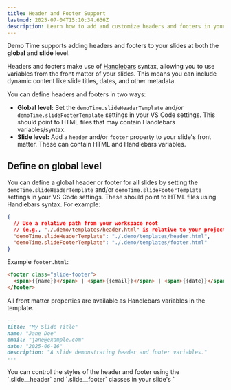 ```yaml
---
title: Header and Footer Support
lastmod: 2025-07-04T15:10:34.636Z
description: Learn how to add and customize headers and footers in your slides.
---
```



Demo Time supports adding headers and footers to your slides at both the **global** and **slide** level.

Headers and footers make use of [Handlebars](https://handlebarsjs.com/) syntax, allowing you to use variables from the front matter of your slides. This means you can include dynamic content like slide titles, dates, and other metadata.

You can define headers and footers in two ways:

- **Global level:** Set the `demoTime.slideHeaderTemplate` and/or `demoTime.slideFooterTemplate` settings in your VS Code settings. This should point to HTML files that may contain Handlebars variables/syntax.
- **Slide level:** Add a `header` and/or `footer` property to your slide's front matter. These can contain HTML and Handlebars variables.

## Define on global level

You can define a global header or footer for all slides by setting the `demoTime.slideHeaderTemplate` and/or `demoTime.slideFooterTemplate` settings in your VS Code settings. These should point to HTML files using Handlebars syntax. For example:

```json title=".vscode/settings.json"
{
  // Use a relative path from your workspace root
  // (e.g., "./.demo/templates/header.html" is relative to your project folder)
  "demoTime.slideHeaderTemplate": "./.demo/templates/header.html",
  "demoTime.slideFooterTemplate": "./.demo/templates/footer.html"
}
```

Example `footer.html`:

```html title="footer.html"
<footer class="slide-footer">
  <span>{{name}}</span> | <span>{{email}}</span> | <span>{{date}}</span>
</footer>
```

All front matter properties are available as Handlebars variables in the template.

```markdown title="Defining the front matter properties for your slide"
---
title: "My Slide Title"
name: "Jane Doe"
email: "jane@example.com"
date: "2025-06-16"
description: "A slide demonstrating header and footer variables."
---
```

<Aside type="tip">
You can control the styles of the header and footer using the `.slide__header` and `.slide__footer` classes in your slide's `<style>` block or in a global CSS file.
</Aside>

## Define on slide level

You can also set the header and footer directly in the front matter of each slide. This allows for more granular control over individual slides or allows you to override the global settings for specific slides.

```md title="Slide with header and footer"
---
name: "Demo Time"
header: "<div style='display: flex;justify-content: flex-end;align-items:center;width: 100%;height: 100%;'><img src='public/favicon.svg' alt='Logo' width='25px' height='25px'></div>"
footer: "<span>Created by {{name}}</span>"
---
```

## Changing header and footer styles

If you want to customize the styles of the header and footer, you can add a `<style>` block in your Markdown file or use a global CSS file by defining it in the `demoTime.customTheme` setting. For example:

```md title="Custom styles for header and footer"
<style>
  .slide__header, .slide__footer {
    background-color: rgba(0, 0, 0, 0.8);
    opacity: 1;
    color: white;
  }
</style>
```
